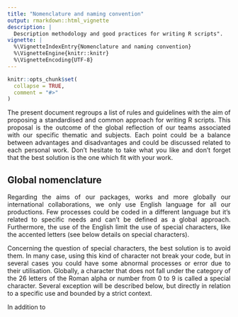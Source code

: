 ```yaml
---
title: "Nomenclature and naming convention"
output: rmarkdown::html_vignette
description: |
  Description methodology and good practices for writing R scripts".
vignette: |
  %\VignetteIndexEntry{Nomenclature and naming convention}
  %\VignetteEngine{knitr::knitr}
  %\VignetteEncoding{UTF-8}
---
```


```r
knitr::opts_chunk$set(
  collapse = TRUE,
  comment = "#>"
)
```

<div style="text-align: justify">

The present document regroups a list of rules and guidelines with the aim of proposing a standardised and common approach for writing R scripts. This proposal is the outcome of the global reflection of our teams associated with our specific thematic and subjects. Each point could be a balance between advantages and disadvantages and could be discussed related to each personal work. Don't hesitate to take what you like and don't forget that the best solution is the one which fit with your work.

## Global nomenclature

Regarding the aims of our packages, works and more globally our international collaborations, we only use English language for all our productions. Few processes could be coded in a different language but it's related to specific needs and can't be defined as a global approach. Furthermore, the use of the English limit  the use of special characters, like the accented letters (see below details on special characters).

Concerning the question of special characters, the best solution is to avoid them. In many case, using this kind of character not break your code, but in several cases you could have some abnormal processes or error due to their utilisation. Globally, a character that does not fall under the category of the 26 letters of the Roman alpha or number from 0 to 9 is called a special character. Several exception will be described below, but directly in relation to a specific use and bounded by a strict context.

In addition to 

</div>
